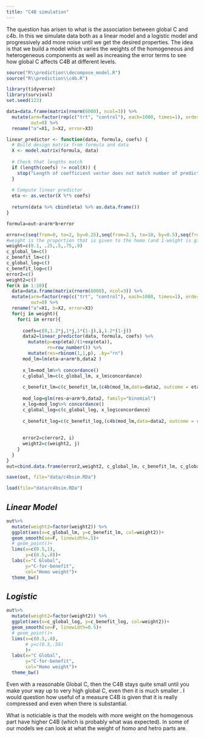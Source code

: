 ```yaml
---
title: "C4B simulation"
---
```


The question has arisen to what is the association between global C and c4b. In this we simulate data both as a linear model and a logistic model and progressively add more noise until we get the desired properties. The idea is that we build a model which varies the weights of the homogeneous and heterogeneous components as well as increasing the error terms to see how global C affects C4B at different levels.

```r
source("R\\prediction\\decompose_model.R")
source("R\\prediction\\c4b.R")

```

```r
library(tidyverse)
library(survival)
set.seed(123)

data=data.frame(matrix(rnorm(6000), ncol=3)) %>% 
  mutate(arm=factor(rep(c("trt", "control"), each=1000, times=1), ordered = F),
         out=0) %>% 
  rename("a"=X1, b=X2, error=X3)

linear_predictor <- function(data, formula, coefs) {
  # Build design matrix from formula and data
  X <- model.matrix(formula, data)
  
  # Check that lengths match
  if (length(coefs) != ncol(X)) {
    stop("Length of coefficient vector does not match number of predictors in design matrix.")
  }
  
  # Compute linear predictor
  eta <- as.vector(X %*% coefs)
  
  return(data %>% cbind(eta) %>% as.data.frame())
}

formula=out~a+arm*b+error
```

```r
error=c(seq(from=0, to=2, by=0.25),seq(from=2.5, to=10, by=0.5),seq(from=11, to=20, by=1))/2
#weight is the proportion that is given to the homo (and 1-weight is given to the Homo)
weight=c(0.1, .25,.5,.75,.9)
c_global_lm=c()
c_benefit_lm=c()
c_global_log=c()
c_benefit_log=c()
error2=c()
weight2=c()
for(k in 1:10){
  data=data.frame(matrix(rnorm(6000), ncol=3)) %>%
  mutate(arm=factor(rep(c("trt", "control"), each=1000, times=1), ordered = F),
         out=0) %>% 
  rename("a"=X1, b=X2, error=X3)
  for(j in weight){
    for(i in error){
      
      coefs=c(0,1.2*j,1*j,1*(1-j),i,1.2*(1-j))
      data2=linear_predictor(data, formula, coefs) %>% 
        mutate(p=exp(eta)/(1+exp(eta)),
               rn=row_number()) %>% 
        mutate(res=rbinom(1,1,p), .by="rn")
      mod_lm=lm(eta~a+arm*b,data2 )
      
      x_lm=mod_lm%>% concordance()
      c_global_lm=c(c_global_lm, x_lm$concordance)
      
      c_benefit_lm=c(c_benefit_lm,(c4b(mod_lm,data=data2, outcome = eta, var=arm, matching = "decompose",method="parametric" ))$concordance)
      
      mod_log=glm(res~a+arm*b,data2, family="binomial")
      x_log=mod_log%>% concordance()
      c_global_log=c(c_global_log, x_log$concordance)
      
      c_benefit_log=c(c_benefit_log,(c4b(mod_lm,data=data2, outcome = res, var=arm, matching = "decompose",method="parametric" ))$concordance)
      
      
      error2=c(error2, i)
      weight2=c(weight2, j)
    }
  }
}
out=cbind.data.frame(error2,weight2, c_global_lm, c_benefit_lm, c_global_log, c_benefit_log) 

```

```r
save(out, file="data/c4bsim.RDa")

```

```r
load(file="data/c4bsim.RDa")

```

## *Linear Model*

```r
out%>% 
  mutate(weight2=factor(weight2)) %>% 
  ggplot(aes(x=c_global_lm, y=c_benefit_lm, col=weight2))+
  geom_smooth(se=F, linewidth=.5)+
  # geom_point()+
  lims(x=c(0.5,1),
       y=c(0.5,.8))+
  labs(x="C Global",
       y="C-for-benefit",
       col="Homo weight")+
  theme_bw()
```

## *Logistic*

```r
out%>% 
  mutate(weight2=factor(weight2)) %>% 
  ggplot(aes(x=c_global_log, y=c_benefit_log, col=weight2))+
  geom_smooth(se=F, linewidth=0.5)+
  # geom_point()+
  lims(x=c(0.5,.8),
       # y=c(0.5,.55)
       )+
  labs(x="C Global",
       y="C-for-benefit",
       col="Homo weight")+
  theme_bw()
```

Even with a reasonable Global C, then the C4B stays quite small until you make your way up to very high global C, even then it is much smaller . I would question how useful of a measure C4B is given that it is really compressed and even when there is substantial.

What is noticiable is that the models with more weight on the homogenous part have higher C4B (which is probably what was expected). In some of our models we can look at what the weight of homo and hetro parts are.
